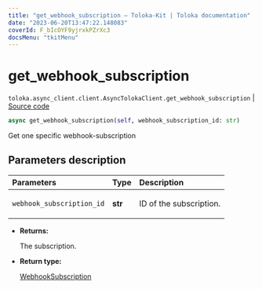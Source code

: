 ```yaml
---
title: "get_webhook_subscription — Toloka-Kit | Toloka documentation"
date: "2023-06-20T13:47:22.148083"
coverId: F_bIcOYF9yjrxkPZrXc3
docsMenu: "tkitMenu"
---
```


# get_webhook_subscription

`toloka.async_client.client.AsyncTolokaClient.get_webhook_subscription` | [Source code](https://github.com/Toloka/toloka-kit/blob/v1.2.0/src/async_client/client.py#L0)

```python
async get_webhook_subscription(self, webhook_subscription_id: str)
```

Get one specific webhook-subscription

## Parameters description

| Parameters | Type | Description |
| :----------| :----| :-----------|
`webhook_subscription_id`|**str**|<p>ID of the subscription.</p>

* **Returns:**

  The subscription.

* **Return type:**

  [WebhookSubscription](/docs/toloka-kit/reference/toloka.client.webhook_subscription.WebhookSubscription)
